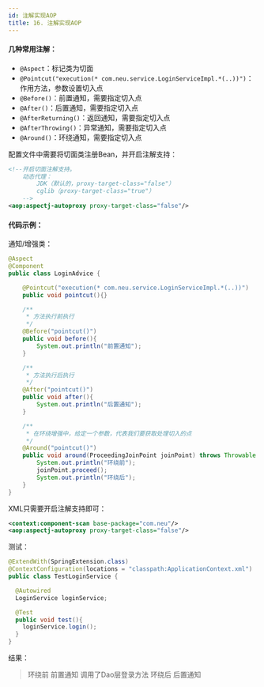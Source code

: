 ```yaml
---
id: 注解实现AOP
title: 16. 注解实现AOP
---
```


#### 几种常用注解：

- `@Aspect`：标记类为切面
- `@Pointcut("execution(* com.neu.service.LoginServiceImpl.*(..))")`：作用方法，参数设置切入点
- `@Before()`：前置通知，需要指定切入点
- `@After()`：后置通知，需要指定切入点
- `@AfterReturning()`：返回通知，需要指定切入点
- `@AfterThrowing()`：异常通知，需要指定切入点
- `@Around()`：环绕通知，需要指定切入点



配置文件中需要将切面类注册Bean，并开启注解支持：

```xml
<!--开启切面注解支持。
    动态代理：
        JDK（默认的，proxy-target-class="false"）
        cglib（proxy-target-class="true"）
    -->
<aop:aspectj-autoproxy proxy-target-class="false"/>
```



#### 代码示例：

通知/增强类：

```java
@Aspect
@Component
public class LoginAdvice {

    @Pointcut("execution(* com.neu.service.LoginServiceImpl.*(..))")
    public void pointcut(){}

    /**
     * 方法执行前执行
     */
    @Before("pointcut()")
    public void before(){
        System.out.println("前置通知");
    }

    /**
     * 方法执行后执行
     */
    @After("pointcut()")
    public void after(){
        System.out.println("后置通知");
    }

    /**
     * 在环绕增强中，给定一个参数，代表我们要获取处理切入的点
     */
    @Around("pointcut()")
    public void around(ProceedingJoinPoint joinPoint) throws Throwable {
        System.out.println("环绕前");
        joinPoint.proceed();
        System.out.println("环绕后");
    }
}
```

XML只需要开启注解支持即可：

```xml
<context:component-scan base-package="com.neu"/>
<aop:aspectj-autoproxy proxy-target-class="false"/>
```



测试：

```java
@ExtendWith(SpringExtension.class)
@ContextConfiguration(locations = "classpath:ApplicationContext.xml")
public class TestLoginService {

  @Autowired
  LoginService loginService;

  @Test
  public void test(){
    loginService.login();
  }
}
```

结果：

>环绕前
>前置通知
>调用了Dao层登录方法
>环绕后
>后置通知

